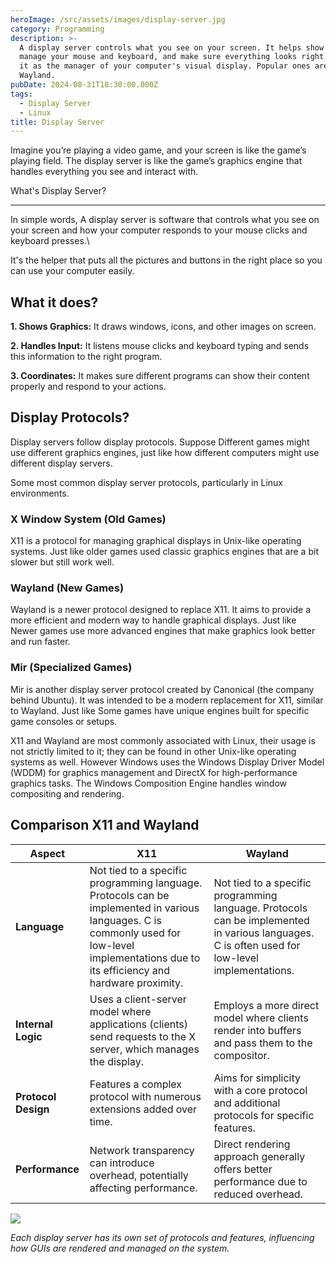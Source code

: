 ```yaml
---
heroImage: /src/assets/images/display-server.jpg
category: Programming
description: >-
  A display server controls what you see on your screen. It helps show windows,
  manage your mouse and keyboard, and make sure everything looks right. Think of
  it as the manager of your computer's visual display. Popular ones are X11 and
  Wayland.
pubDate: 2024-08-31T18:30:00.000Z
tags:
  - Display Server
  - Linux
title: Display Server
---
```


Imagine you’re playing a video game, and your screen is like the game’s playing field. The display server is like the game’s graphics engine that handles everything you see and interact with.

What's Display Server?

---

In simple words, A display server is software that controls what you see on your screen and how your computer responds to your mouse clicks and keyboard presses.\

It's the helper that puts all the pictures and buttons in the right place so you can use your computer easily.

## What it does?

**1. Shows Graphics:** It draws windows, icons, and other images on screen.

**2. Handles Input:** It listens mouse clicks and keyboard typing and sends this information to the right program.

**3. Coordinates:** It makes sure different programs can show their content properly and respond to your actions.

## &#x20;Display Protocols?

Display servers follow display protocols. Suppose Different games might use different graphics engines, just like how different computers might use different display servers.

Some most common display server protocols, particularly in Linux environments.

### X Window System (Old Games)

X11 is a protocol for managing graphical displays in Unix-like operating systems. Just like older games used classic graphics engines that are a bit slower but still work well.

### Wayland (New Games)

Wayland is a newer protocol designed to replace X11. It aims to provide a more efficient and modern way to handle graphical displays. Just like Newer games use more advanced engines that make graphics look better and run faster.

### Mir (Specialized Games)

Mir is another display server protocol created by Canonical (the company behind Ubuntu). It was intended to be a modern replacement for X11, similar to Wayland. Just like Some games have unique engines built for specific game consoles or setups.

X11 and Wayland are most commonly associated with Linux, their usage is not strictly limited to it; they can be found in other Unix-like operating systems as well. However Windows uses the Windows Display Driver Model (WDDM) for graphics management and DirectX for high-performance graphics tasks. The Windows Composition Engine handles window compositing and rendering.

## Comparison X11 and Wayland

| **Aspect**          | **X11**                                                                                                                                                                                        | **Wayland**                                                                                                                                    |
| ------------------- | ---------------------------------------------------------------------------------------------------------------------------------------------------------------------------------------------- | ---------------------------------------------------------------------------------------------------------------------------------------------- |
| **Language**        | Not tied to a specific programming language. Protocols can be implemented in various languages. C is commonly used for low-level implementations due to its efficiency and hardware proximity. | Not tied to a specific programming language. Protocols can be implemented in various languages. C is often used for low-level implementations. |
| **Internal Logic**  | Uses a client-server model where applications (clients) send requests to the X server, which manages the display.                                                                              | Employs a more direct model where clients render into buffers and pass them to the compositor.                                                 |
| **Protocol Design** | Features a complex protocol with numerous extensions added over time.                                                                                                                          | Aims for simplicity with a core protocol and additional protocols for specific features.                                                       |
| **Performance**     | Network transparency can introduce overhead, potentially affecting performance.                                                                                                                | Direct rendering approach generally offers better performance due to reduced overhead.                                                         |

![](../../assets/images/display-server.svg)

_Each display server has its own set of protocols and features, influencing how GUIs are rendered and managed on the system._
